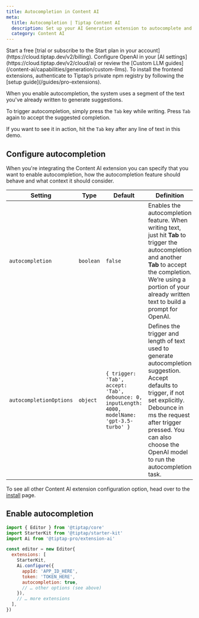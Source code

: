 ```yaml
---
title: Autocompletion in Content AI
meta:
  title: Autocompletion | Tiptap Content AI
  description: Set up your AI Generation extension to autocomplete and stream text when a user hits tab in your editor. More in the docs!
  category: Content AI
---
```



<Requirements>
    <RequirementItem label="1. Activate trial or subscribe">
        Start a free [trial or subscribe to the Start plan in your account](https://cloud.tiptap.dev/v2/billing).
    </RequirementItem>
    <RequirementItem label="2. Integrate an AI provider">
        Configure OpenAI in your [AI settings](https://cloud.tiptap.dev/v2/cloud/ai) or review the [Custom LLM guides](/content-ai/capabilities/generation/custom-llms).
    </RequirementItem>
    <RequirementItem label="3. Install from private registry">
        To install the frontend extensions, authenticate to Tiptap’s private npm registry by following the [setup guide](/guides/pro-extensions).
    </RequirementItem>
</Requirements>

When you enable autocompletion, the system uses a segment of the text you've already written to generate suggestions.

To trigger autocompletion, simply press the `Tab` key while writing. Press `Tab` again to accept the suggested completion.

If you want to see it in action, hit the `Tab` key after any line of text in this demo.

<CodeDemo isPro path="/Extensions/AiAutocompletion" />

## Configure autocompletion

When you're integrating the Content AI extension you can specify that you want to enable autocompletion,
how the autocompletion feature should behave and what context it should consider.

| Setting                 | Type      | Default                                                                                         | Definition                                                                                                                                                                                                                                                   |
| ----------------------- | --------- | ----------------------------------------------------------------------------------------------- | ------------------------------------------------------------------------------------------------------------------------------------------------------------------------------------------------------------------------------------------------------------ |
| `autocompletion`        | `boolean` | `false`                                                                                         | Enables the autocompletion feature. When writing text, just hit **Tab** to trigger the autocompletion and another **Tab** to accept the completion. We’re using a portion of your already written text to build a prompt for OpenAI.                         |
| `autocompletionOptions` | `object`  | `{ trigger: 'Tab', accept: 'Tab', debounce: 0, inputLength: 4000, modelName: 'gpt-3.5-turbo' }` | Defines the trigger and length of text used to generate autocompletion suggestion. Accept defaults to trigger, if not set explicitly. Debounce in ms the request after trigger pressed. You can also choose the OpenAI model to run the autocompletion task. |

To see all other Content AI extension configuration option, head over to the [install](/content-ai/capabilities/generation/install#configure-the-extension) page.

## Enable autocompletion

```js
import { Editor } from '@tiptap/core'
import StarterKit from '@tiptap/starter-kit'
import Ai from '@tiptap-pro/extension-ai'

const editor = new Editor{
  extensions: [
    StarterKit,
    Ai.configure({
      appId: 'APP_ID_HERE',
      token: 'TOKEN_HERE',
      autocompletion: true,
      // … other options (see above)
    }),
    // … more extensions
  ],
})
```
